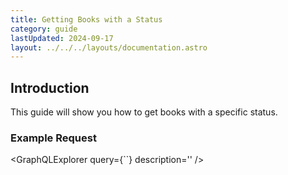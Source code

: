 ```yaml
---
title: Getting Books with a Status
category: guide
lastUpdated: 2024-09-17
layout: ../../../layouts/documentation.astro
---
```



## Introduction

This guide will show you how to get books with a specific status.

### Example Request
<GraphQLExplorer query={``} description='' />
